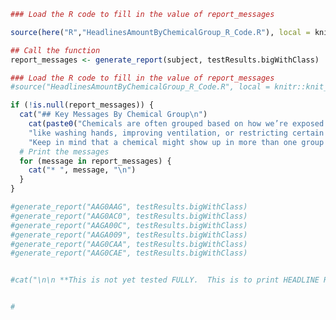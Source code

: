 <!-- PRINT Headline Rule for total chemical GROUP as denoted by Silent Spring using a separate RMD file-->

<!--  Headlines for amount detected (by chemical group)     
We propose applying these headlines to each chemical group separately. The participant would receive the top priority headline that applies for each chemical group. The headlines are not exhaustive (i.e., not all participants will necessarily receive a headline for every group). The headlines are intended to highlight particularly high or low.  

SubClassScores seemss to already have manny values.  It shows how any of each category each person has.  SO for each CLASS (i.e. "Chemicals in Commerce") 
BUT subclassscores doesn't have enough detail to do this

You had some {group name} detected in your wristband that were not found in most others.

NEED to add "classification" if it isn't already to the big result table.  THEN we can do anything w/ a query on that table.

THIS IS COMPLICATED and unclear what I really want to display... TBD.

-->


```r

### Load the R code to fill in the value of report_messages

source(here("R","HeadlinesAmountByChemicalGroup_R_Code.R"), local = knitr::knit_global())

## Call the function
report_messages <- generate_report(subject, testResults.bigWithClass)


```


<!-- ## Key Messages By Chemical Classification -->

```r

### Load the R code to fill in the value of report_messages
#source("HeadlinesAmountByChemicalGroup_R_Code.R", local = knitr::knit_global())

if (!is.null(report_messages)) {
  cat("## Key Messages By Chemical Group\n")
    cat(paste0("Chemicals are often grouped based on how we’re exposed to them—through breathing, skin contact, or what we eat—and how we can avoid them, ",
    "like washing hands, improving ventilation, or restricting certain products. Here are some key points from your results. ",
    "Keep in mind that a chemical might show up in more than one group since chemicals can come from different sources.\n\n"  ) )
  # Print the messages
  for (message in report_messages) {
    cat("* ", message, "\n")
  }
}

#generate_report("AAG0AAG", testResults.bigWithClass)
#generate_report("AAG0AC0", testResults.bigWithClass)
#generate_report("AAGA00C", testResults.bigWithClass)
#generate_report("AAGA009", testResults.bigWithClass)
#generate_report("AAG0CAA", testResults.bigWithClass)
#generate_report("AAG0CAE", testResults.bigWithClass)


#cat("\n\n **This is not yet tested FULLY.  This is to print HEADLINE RULES by CHEM GROUP if we decide to do that** \n")


# 
```
